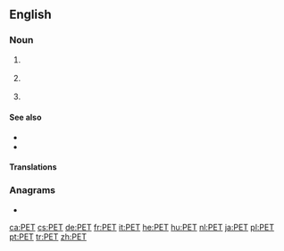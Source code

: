 {{also|pet}}
==English==

===Noun===
{{en-noun|~}}
# {{label|en|uncountable|organic compound}} {{acronym of|polyethylene terephthalate|lang=en}}
# {{label|en|countable}} {{acronym of|positron emission tomography|lang=en}}
# {{label|en|countable|genetics}} {{acronym of|paired-end tag|lang=en}}

====See also====
* {{l|en|Dacron}}
* {{l|en|Terylene}}

====Translations====
{{trans-see|polyethylene terephthalate}}

{{trans-see|positron emission tomography}}

===Anagrams===
* {{l|en|Pte}}

[[ca:PET]]
[[cs:PET]]
[[de:PET]]
[[fr:PET]]
[[it:PET]]
[[he:PET]]
[[hu:PET]]
[[nl:PET]]
[[ja:PET]]
[[pl:PET]]
[[pt:PET]]
[[tr:PET]]
[[zh:PET]]